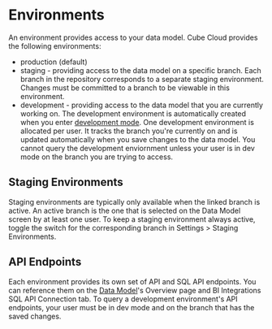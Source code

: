 # Environments

An environment provides access to your data model. Cube Cloud provides the following environments:
- production (default)
- staging - providing access to the data model on a specific branch.
  Each branch in the repository corresponds to a separate staging environment.
  Changes must be committed to a branch to be viewable in this environment.
- development - providing access to the data model that you are currently working on.
  The development environment is automatically created when you enter [development mode][ref-dev-mode].
  One development environment is allocated per user.
  It tracks the branch you're currently on and is updated automatically when you save changes to the data model.
  You cannot query the development enviornment unless your user is in dev mode on the branch you are trying to access.

## Staging Environments
Staging environments are typically only available when the linked branch is active.
An active branch is the one that is selected on the Data Model screen by at least one user.
To keep a staging environment always active, toggle the switch for the corresponding branch in Settings > Staging Environments.
<Screenshot
  src="https://ucarecdn.com/b0e81a61-5887-424b-af89-d5e9cebb24f2/"
  alt="Staging Environments settings"
/>

## API Endpoints
Each environment provides its own set of API and SQL API endpoints.
You can reference them on the [Data Model][ref-data-model]'s Overview page and <Btn>BI Integrations</Btn> SQL API Connection tab.
To query a development environment's API endpoints, your user must be in dev mode and on the branch that has the saved changes.

<Screenshot
  src="https://ucarecdn.com/e1cddf72-3044-4d72-a0b9-023bf3285786/"
  alt="Data Model's Overview page"
/>
<Screenshot
  src="https://ucarecdn.com/64e244dc-3632-4403-bea5-38b9632094cc/"
  alt="BI Integrations SQL API Connection tab"
/>

[ref-dev-mode]: /product/workspace/dev-mode
[ref-data-model]: /product/workspace/data-model
